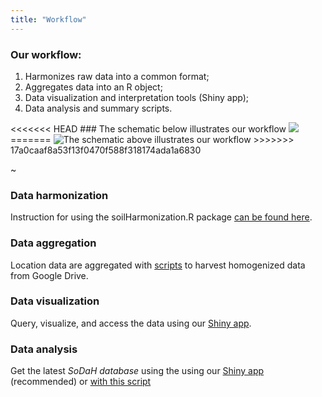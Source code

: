 ```yaml
---
title: "Workflow"
---
```


<!-- Start Writing Below in Markdown -->

### Our workflow: 

1) Harmonizes raw data into a common format; 
2) Aggregates data into an R object;
3) Data visualization and interpretation tools (Shiny app);
4) Data analysis and summary scripts.

<<<<<<< HEAD
### The schematic below illustrates our workflow
![ ](images/Fig3.png)
=======
![The schematic above illustrates our workflow](images/SynthesisWorkflow_1.png)
>>>>>>> 17a0caaf8a53f13f0470f588f318174ada1a6830

~ 

### Data harmonization

Instruction for using the soilHarmonization.R package [can be found here](https://github.com/lter/soilHarmonization).


### Data aggregation 

Location data are aggregated with [scripts](https://github.com/lter/lterwg-som/tree/master/data-aggregation) to harvest homogenized data from Google Drive.


### Data visualization

Query, visualize, and access the data using our [Shiny app](https://cosima.nceas.ucsb.edu/lter-som/).


### Data analysis 

Get the latest _SoDaH database_ using the using our [Shiny app](https://cosima.nceas.ucsb.edu/lter-som/) (recommended) or [with this script](https://github.com/lter/lterwg-som/blob/master/data-processing/get_latest_som.R)
